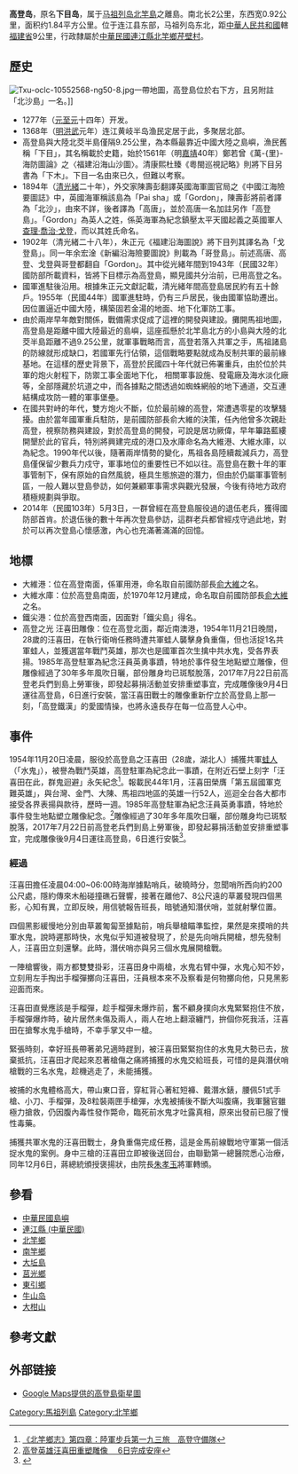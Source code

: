 {{NoteTA
|G1=Unit
}}
{{Infobox Islands
| plural =
| name = {{lang|zh-tw|高登島}}
| image name =  File:凉亭和高登岛 - Pavilion and Gaodeng Island - 2015.05 - panoramio.jpg
| image caption = 從[[大坵島|大坵島]]眺望高登島
| image size =300px
| locator map =<div style="position: relative;font-size:85%">
[[File:Taiwan_ROC_political_division_map_Lienchiang_County.svg|center]]
<!--x軸向右; y軸向下--> 
{{Image label|x=260|y=95|text=[[臺灣海峽|臺]]}}
{{Image label|x=250|y=105|text=[[臺灣海峽|灣]]}}
{{Image label|x=247|y=115|text=[[臺灣海峽|海]]}}
{{Image label|x=243|y=125|text=[[臺灣海峽|峽]]}}
{{Image label|x=135|y=70|text=[[中華民國|中華民國]]}}
{{Image label|x=140|y=88|text=[[連江縣_(中華民國)|連江縣]]<br />馬祖列島}}
{{Image label|x=10|y=100|text=[}}
</div>
| native name =
| native name link =
| location = [[東中國海|東中國海]]
| coordinates ={{Coord|26|16|30|N|119|59|12|E|region:ID_type:isle|display=inline,title}}
| archipelago   = [[馬祖列島|馬祖列島]]
| waterbody        = [[太平洋|太平洋]][[台灣海峽|台灣海峽]]
| area = 1.44平方公里
| length =
| width =
| coastline =
| highest mount = 173高地
| elevation_m = 173
| country = {{ROC}}
| country admin divisions title = [[縣_(中華民國)|縣]]
| country admin divisions = [[中華民國|中華民國]][[連江縣_(中華民國)|連江縣]]
| country admin divisions title 2 = 鄉
| country admin divisions 2 = [[北竿鄉|北竿鄉]]
| country admin divisions title 3 = 村
| country admin divisions 3 = [[芹壁村|芹壁村]]
| population
| population as of =
| density =
| ethnic groups =
| additional info =
}}

'''高登岛'''，原名'''下目岛'''，属于[[马祖列岛|马祖列岛]][[北竿島|北竿島]]之離島。南北长2公里，东西宽0.92公里，面积约1.84平方公里。位于连江县东部，马祖列岛东北，距[[中華人民共和國|中華人民共和國]]轄[[福建省|福建省]]9公里，行政隸屬於[[中華民國|中華民國]][[連江縣_(中華民國)|連江縣]][[北竿鄉|北竿鄉]][[芹壁村|芹壁村]]。

==歷史==
[[File:Txu-oclc-10552568-ng50-8.jpg|thumb]]一帶地圖，高登島位於右下方，且另附註「北沙島」一名。]]
*1277年（[[大元|元]][[至元_(元世祖)|至元]]十四年）开发。
*1368年（[[明朝|明]][[洪武|洪武]]元年）连江黄岐半岛渔民定居于此，多聚居北部。
*高登島與大陸北茭半島僅隔9.25公里，為本縣最靠近中國大陸之島嶼，漁民舊稱「下目」，其名稱載於史籍，始於1561年（明[[嘉靖|嘉靖]]40年）鄭若曾《萬-{里}-海防圖論》之〈福建沿海山沙圖〉。清康熙杜臻《粵閩巡視記略》則將下目另書為「下木」。下目一名由來已久，但難以考察。
*1894年（[[清|清]][[光緒|光緒]]二十年），外交家陳壽彭翻譯英國海軍圖官局之《中國江海險要圖誌》中，英國海軍稱該島為「Pai sha」或「Gordon」，陳壽彭將前者譯為「北沙」，由來不詳，後者譯為「高唐」，並於高唐一名加註另作「高登島」。「Gordon」為英人之姓，係英海軍為紀念鎮壓太平天國起義之英國軍人[[查理·喬治·戈登|查理·喬治·戈登]]，而以其姓氏命名。
*1902年（清光緒二十八年），朱正元《福建沿海圖說》將下目列其譯名為「戈登島」。同一年余宏淦《新編沿海險要圖說》則載為「哥登島」。前述高唐、高登、戈登與哥登都翻自「Gordon」。其中從光緒年間到1943年（民國32年）國防部所載資料，皆將下目標示為高登島，顯見國共分治前，已用高登之名。
*國軍進駐後沿用。根據朱正元文獻記載，清光緒年間高登島居民約有五十餘戶。1955年（民國44年）國軍進駐時，仍有三戶居民，後由國軍協助遷出。因位置逼近中國大陸，構築固若金湯的地面、地下化軍防工事。
*由於兩岸早年敵對關係，戰備需求促成了這裡的開發與建設。攤開馬祖地圖，高登島是距離中國大陸最近的島嶼，這座孤懸於北竿島北方的小島與大陸的北茭半島距離不過9.25公里，就軍事戰略而言，高登若落入共軍之手，馬祖諸島的防線就形成缺口，若國軍先行佔領，這個戰略要點就成為反制共軍的最前緣基地。在這樣的歷史背景下，高登於民國四十年代就已佈署重兵，由於位於共軍的炮火射程下，防禦工事全面地下化， 相關軍事設施、發電廠及海水淡化廠等，全部隱藏於坑道之中，而各據點之間透過如蜘蛛網般的地下通道，交互連結構成攻防一體的軍事堡壘。
*在國共對峙的年代，雙方炮火不斷，位於最前線的高登，常遭遇零星的攻擊騷擾。由於當年國軍重兵駐防，是前國防部長俞大維的決策，任內他曾多次親赴高登，視察防務與建設，對於高登島的開發，可說是居功厥偉，早年篳路藍縷開墾於此的官兵，特別將興建完成的港口及水庫命名為大維港、大維水庫，以為紀念。1990年代以後，隨著兩岸情勢的變化，馬祖各島陸續裁減兵力，高登島僅保留少數兵力戍守，軍事地位的重要性已不如以往。高登島在數十年的軍事管制下，保有原始的自然風貌，極具生態旅遊的潛力，但由於仍屬軍事管制區，一般人難以登島參訪，如何兼顧軍事需求與觀光發展，今後有待地方政府積極規劃與爭取。
*2014年（民國103年）5月3日，一群曾經在高登島服役過的退伍老兵，獲得國防部首肯。於退伍後的數十年再次登島參訪，這群老兵都曾經戍守過此地，對於可以再次登島心懷感激，內心也充滿著滿滿的回憶。

==地標==
*大維港：位在高登南面，係軍用港，命名取自前國防部長[[俞大維|俞大維]]之名。
*大維水庫：位於高登島南面，於1970年12月建成，命名取自前國防部長[[俞大維|俞大維]]之名。
*鐵尖港：位於高登西南面，因面對「鐵尖島」得名。
*高登之光 汪喜田雕像：位在高登北面，鄰近南澳港，1954年11月21日晚間，28歲的汪喜田，在執行衛哨任務時遭共軍蛙人襲擊身負重傷，但也活捉1名共軍蛙人，並獲選當年戰鬥英雄，那次也是國軍首次生擒中共水鬼，受各界表揚。1985年高登駐軍為紀念汪員英勇事蹟，特地於事件發生地點塑立雕像，但雕像經過了30年多年風吹日曬，部份雕身均已斑駁脫落，2017年7月22日前高登老兵們到島上勞軍後，即發起募捐活動並安排重塑事宜，完成雕像後9月4日運往高登島，6日進行安裝，當汪喜田戰士的雕像重新佇立於高登島上那一刻，「高登鐵漢」的愛國情操，也將永遠長存在每一位高登人心中。

==事件==
{{Infobox officeholder
| 前綴尊稱 = 戰鬥英雄
| 姓名 = 汪喜田
| 後綴尊稱 = 戰士
| 總統 = [[蔣中正|蔣中正]]
| 行政院院長 = [[朱孝玉|朱孝玉]]
| 籍貫 = [[湖北省_(中華民國)|湖北省]][[孝感縣|孝感縣]]
| 國籍 = {{ROC}}
| 公民權 = {{ROC}}
| 昵稱 = 高登之光、國軍第一人
| 效忠 = {{ROC}}
| 服役 = {{ROCA}}
| 參戰 = [[臺灣海峽危機|臺灣海峽危機]]
| 軍事獎勵 = 總統[[褒揚狀|褒揚狀]]<br>[[國軍克難英雄|國軍克難英雄紀念章]]<br>∟戰鬥英雄
| military_blank1 = 國防部長
| military_data1 = [[俞大維|俞大維]]
| military_blank2 = 省政府主席
| military_data2 = [[胡璉|胡璉]]
}}

1954年11月20日凌晨，服役於高登島之汪喜田（28歲，湖北人）捕獲共軍[[蛙人|蛙人]]（「水鬼」），被譽為戰鬥英雄，高登駐軍為紀念此一事蹟，在附近石壁上刻字「汪喜田在此，群鬼迴避」永矢紀念<ref>[http://www.matsu.idv.tw/board/board_view.php?board=24&pid=23079&link=23079&start=42 《北竿鄉志》第四章：陸軍步兵第一九三旅　高登守備隊 ]{{Dead link|date=2019年12月 |bot=InternetArchiveBot |fix-attempted=yes }}</ref>。報載民44年1月，汪喜田榮膺「第五屆國軍克難英雄」，與台灣、金門、大陳、馬祖四地區的英雄一行52人，巡迴全台各大都市接受各界表揚與款待，歷時一週。1985年高登駐軍為紀念汪員英勇事蹟，特地於事件發生地點塑立雕像紀念。<ref>[http://www.matsu-news.gov.tw/2010web/news_detail_gallery_101.php?CMD=open&UID=11961 高登英雄汪喜田重塑雕像 　6日完成安座]</ref>雕像經過了30年多年風吹日曬，部份雕身均已斑駁脫落，2017年7月22日前高登老兵們到島上勞軍後，即發起募捐活動並安排重塑事宜，完成雕像後9月4日運往高登島，6日進行安裝<ref>{{Cite web|title=重塑「高登之光」汪喜田雕像|url=https://zh-tw.facebook.com/ROC.armyhq/posts/1471935359520946/|access-date=2021-07-26|author=ROC ARMY|date=2017-09-13|publisher=中華民國陸軍}}</ref>。

===經過===
汪喜田擔任凌晨04:00~06:00時海岸據點哨兵，破曉時分，忽聞哨所西向約200公尺處，隱約傳來木船碰撞礁石聲響，接著在離他7、8公尺遠的草叢發現四個黑影，心知有異，立即反映，用信號報告班長，暗號通知潛伏哨，並就射擊位置。

四個黑影緩慢地分別由草叢匍匐至據點前，哨兵舉槍瞄準監控，果然是來摸哨的共軍水鬼，說時遲那時快，水鬼似乎知道被發現了，於是先向哨兵開槍，想先發制人，汪喜田立刻還擊。此時，潛伏哨亦與另三個水鬼展開槍戰。

一陣槍響後，兩方都雙雙掛彩，汪喜田身中兩槍，水鬼右臂中彈，水鬼心知不妙，立刻用左手掏出手榴彈擲向汪喜田，汪員根本來不及察看是何物擲向他，只見黑影迎面而來。

汪喜田直覺應該是手榴彈，趁手榴彈未爆炸前，奮不顧身撲向水鬼緊緊抱住不放，手榴彈爆炸時，破片居然未傷及兩人，兩人在地上翻滾纏鬥，拚個你死我活，汪喜田在搶奪水鬼手槍時，不幸手掌又中一槍。

緊張時刻，幸好班長帶著弟兄適時趕到，被汪喜田緊緊抱住的水鬼見大勢已去，放棄抵抗，汪喜田才爬起來忍著槍傷之痛將捕獲的水鬼交給班長，可惜的是與潛伏哨槍戰的三名水鬼，趁機逃走了，未能捕獲。

被捕的水鬼體格高大，帶山東口音，穿紅背心著紅短褲、戴潛水錶，腰佩51式手槍、小刀、手榴彈，及8粒裝兩匣手槍彈，水鬼被捕後不斷大叫腹痛，我軍醫官雖極力搶救，仍因腹內毒性發作斃命，臨死前水鬼才吐露真相，原來出發前已服了慢性毒藥。

捕獲共軍水鬼的汪喜田戰士，身負重傷完成任務，這是金馬前線戰地守軍第一個活捉水鬼的案例。身中三槍的汪喜田立即被後送回台，由聯勤第一總醫院悉心治療，同年12月6日，蔣總統頒授褒揚狀，由院長[[朱孝玉|朱孝玉]]將軍轉頒。

==參看==
*[[中華民國島嶼|中華民國島嶼]]
*[[連江縣_(中華民國)|連江縣 (中華民國)]]
*[[北竿鄉|北竿鄉]]
*[[南竿鄉|南竿鄉]]
*[[大坵島|大坵島]]
*[[莒光鄉|莒光鄉]]
*[[東引鄉|東引鄉]]
*[[牛山岛|牛山岛]]
*[[大柑山|大柑山]]

==參考文獻==
{{Reflist}}

==外部链接==
* [http://maps.google.com/maps?&z=14&ll=26.274022,119.985466&spn=0.051334,0.10849&t=k Google Maps提供的高登島衛星圖]

{{中華民國島嶼}}
[[Category:馬祖列島|Category:馬祖列島]]
[[Category:北竿鄉|Category:北竿鄉]]